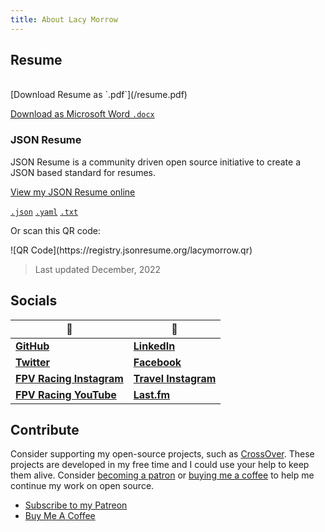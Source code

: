 ```yaml
---
title: About Lacy Morrow
---
```


<Readme username="lacymorrow" repo="lacymorrow" />

## Resume
<br />
<Thick>[Download Resume as `.pdf`](/resume.pdf)</Thick>

<span className="text-xs">[Download as Microsoft Word `.docx`](/resume.docx)</span>

### JSON Resume

JSON Resume is a community driven open source initiative to create a JSON based standard for resumes.

<Thick>[View my JSON Resume online](https://registry.jsonresume.org/lacymorrow)</Thick>

<span className="text-xs">[`.json`](https://registry.jsonresume.org/lacymorrow.json)</span>
<span className="text-xs">[`.yaml`](https://registry.jsonresume.org/lacymorrow.yaml)</span>
<span className="text-xs">[`.txt`](https://registry.jsonresume.org/lacymorrow.txt)</span>

Or scan this QR code:

<div className="flex mx-auto max-w-[200px]">
![QR Code](https://registry.jsonresume.org/lacymorrow.qr)
</div>

> Last updated December, 2022

## Socials

|🦄|🤖|
|-|-|
|[**GitHub**](https://github.com/lacymorrow)				|[**LinkedIn**](https://www.linkedin.com/in/lacymorrow/)|
|[**Twitter**](https://twitter.com/lacybuilds)				|[**Facebook**](https://www.facebook.com/lacy.morrow)|
|[**FPV Racing Instagram**](https://www.instagram.com/fly.clutzz/)|[**Travel Instagram**](https://www.instagram.com/goseethings/)|
|[**FPV Racing YouTube**](https://www.youtube.com/@Clutzz)	|[**Last.fm**](https://www.last.fm/user/gojukebox00)  |


## Contribute

Consider supporting my open-source projects, such as [CrossOver](https://github.com/lacymorrow/crossover).
These projects are developed in my free time and I could use your help to keep them alive. Consider [becoming a patron](https://www.patreon.com/lacymorrow) or [buying me a coffee](https://www.buymeacoffee.com/lm) to help me continue my work on open source.

- <Thick>[Subscribe to my Patreon](https://www.patreon.com/lacymorrow)</Thick>
- <Thick>[Buy Me A Coffee](https://www.buymeacoffee.com/lm)</Thick>
